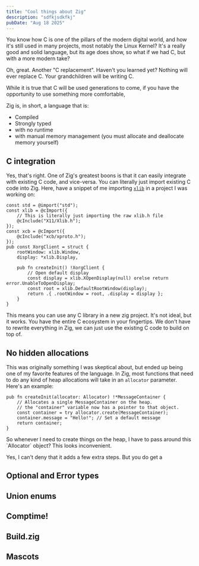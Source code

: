 ```yaml
---
title: "Cool things about Zig"
description: "sdfkjsdkfkj"
pubDate: "Aug 18 2025"
---
```



You know how C is one of the pillars of the modern digital world, and how it's
still used in many projects, most notably the Linux Kernel? It's a really good
and solid language, but its age does show, so what if we had C, but with a more
modern take?

<Character name="Terry">
  Oh, great. Another "C replacement". Haven't you learned yet? Nothing will ever
  replace C. Your grandchildren will be writing C.
</Character>

While it is true that C will be used generations to come, if you have the
opportunity to use something more comfortable,

Zig is, in short, a language that is:

- Compiled
- Strongly typed
- with no runtime
- with manual memory management (you must allocate and deallocate memory
  yourself)

## C integration

Yes, that's right. One of Zig's greatest boons is that it can easily integrate
with existing C code, and vice-versa. You can literally just import existing C
code into Zig. Here, have a snippet of me importing
[`xlib`](https://www.x.org/releases/current/doc/libX11/libX11/libX11.html) in a
project I was working on:

```zig
const std = @import("std");
const xlib = @cImport({
    // This is literally just importing the raw xlib.h file
    @cInclude("X11/Xlib.h");
});
const xcb = @cImport({
    @cInclude("xcb/xproto.h");
});
pub const XorgClient = struct {
    rootWindow: xlib.Window,
    display: *xlib.Display,

    pub fn createInit() !XorgClient {
        // Open default display
        const display = xlib.XOpenDisplay(null) orelse return error.UnableToOpenDisplay;
        const root = xlib.DefaultRootWindow(display);
        return .{ .rootWindow = root, .display = display };
    }
}
```

This means you can use any C library in a new zig project. It's not ideal, but
it works. You have the entire C ecosystem in your fingertips. We don't have to
rewrite everything in Zig, we can just use the existing C code to build on top
of.

## No hidden allocations

This was originally something I was skeptical about, but ended up being one of
my favorite features of the language. In Zig, most functions that need to do any
kind of heap allocations will take in an `allocator` parameter. Here's an
example:

```zig
pub fn createInit(allocator: Allocator) !*MessageContainer {
    // Allocates a single MessageContainer on the heap.
    // the "container" variable now has a pointer to that object.
    const container = try allocator.create(MessageContainer);
    container.message = "Hello!"; // Set a default message
    return container;
}
```

<Character name="Cuf">
  So whenever I need to create things on the heap, I have to pass around this
  `Allocator` object? This looks inconvenient.
</Character>

Yes, I can't deny that it adds a few extra steps. But you do get a

## Optional and Error types

## Union enums

## Comptime!

## Build.zig

## Mascots
